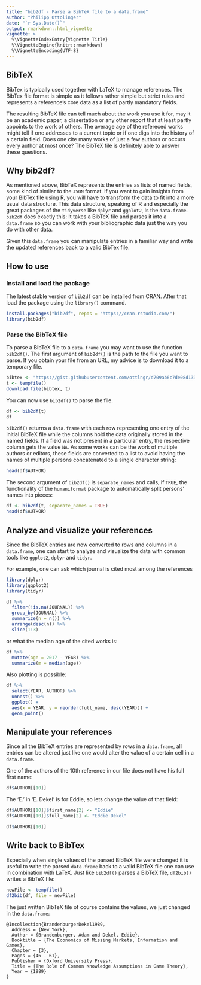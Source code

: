 ```yaml
---
title: "bib2df - Parse a BibTeX file to a data.frame"
author: "Philipp Ottolinger"
date: "`r Sys.Date()`"
output: rmarkdown::html_vignette
vignette: >
  %\VignetteIndexEntry{Vignette Title}
  %\VignetteEngine{knitr::rmarkdown}
  %\VignetteEncoding{UTF-8}
---
```


## BibTeX

BibTex is typically used together with LaTeX to manage references. The BibTex file format is simple as it follows rather simple but strict rules and represents a reference's core data as a list of partly mandatory fields. 

The resulting BibTeX file can tell much about the work you use it for, may it be an academic paper, a dissertation or any other report that at least partly appoints to the work of others. The average age of the refereced works might tell if one addresses to a current topic or if one digs into the history of a certain field. Does one cite many works of just a few authors or occurs every author at most once? The BibTeX file is definitely able to answer these questions.

## Why bib2df?

As mentioned above, BibTeX represents the entries as lists of named fields, some kind of similar to the `JSON` format. If you want to gain insights from your BibTex file using R, you will have to transform the data to fit into a more usual data structure. This data structure, speaking of R and especially the great packages of the `tidyverse` like `dplyr` and `ggplot2`, is the `data.frame`. `bib2df` does exactly this: It takes a BibTeX file and parses it into a `data.frame` so you can work with your bibliographic data just the way you do with other data.

Given this `data.frame` you can manipulate entries in a familiar way and write the updated references back to a valid BibTex file. 

## How to use

### Install and load the package

The latest stable version of `bib2df` can be installed from CRAN. After that load the package using the `library()` command.

```r
install.packages("bib2df", repos = "https://cran.rstudio.com/")
library(bib2df)
```

### Parse the BibTeX file

To parse a BibTeX file to a `data.frame` you may want to use the function `bib2df()`. The first argument of `bib2df()` is the path to the file you want to parse. If you obtain your file from an URL, my advice is to download it to a temporary file. 

```r
bibtex <- "https://gist.githubusercontent.com/ottlngr/d709ab6c7de08d133435cb8c77699914/raw/153f2ec0be6d36c7dd9fa3389cc87f54ecf4da04/LiteratureOnCommonKnowledgeInGameTheory.bib"
t <- tempfile()
download.file(bibtex, t)
```

You can now use `bib2df()` to parse the file.

```r
df <- bib2df(t)
df
```

`bib2df()` returns a `data.frame` with each row representing one entry of the initial BibTeX file while the columns hold the data originally stored in the named fields. If a field was not present in a particular entry, the respective column gets the value `NA`. As some works can be the work of multiple authors or editors, these fields are converted to a list to avoid having the names of multiple persons concatenated to a single character string:

```r
head(df$AUTHOR)
```

The second argument of `bib2df()` is `separate_names` and calls, if `TRUE`, the functionality of the `humaniformat` package to automatically split persons' names into pieces:

```r
df <- bib2df(t, separate_names = TRUE)
head(df$AUTHOR)
```

## Analyze and visualize your references

Since the BibTeX entries are now converted to rows and columns in a `data.frame`, one can start to analyze and visualize the data with common tools like `ggplot2`, `dplyr` and `tidyr`.

For example, one can ask which journal is cited most among the references

```r
library(dplyr)
library(ggplot2)
library(tidyr)

df %>%
  filter(!is.na(JOURNAL)) %>%
  group_by(JOURNAL) %>%
  summarize(n = n()) %>%
  arrange(desc(n)) %>%
  slice(1:3)
```

or what the median age of the cited works is:

```r
df %>%
  mutate(age = 2017 - YEAR) %>%
  summarize(m = median(age))
```

Also plotting is possible:

```r
df %>% 
  select(YEAR, AUTHOR) %>% 
  unnest() %>% 
  ggplot() + 
  aes(x = YEAR, y = reorder(full_name, desc(YEAR))) + 
  geom_point()
```


## Manipulate your references

Since all the BibTeX entries are represented by rows in a `data.frame`, all entries can be altered just like one would alter the value of a certain cell in a `data.frame`. 

One of the authors of the 10th reference in our file does not have his full first name:

```r
df$AUTHOR[[10]]
```

The 'E.' in 'E. Dekel' is for Eddie, so lets change the value of that field:

```r
df$AUTHOR[[10]]$first_name[2] <- "Eddie"
df$AUTHOR[[10]]$full_name[2] <- "Eddie Dekel"

df$AUTHOR[[10]]
```


## Write back to BibTex

Especially when single values of the parsed BibTeX file were changed it is useful to write the parsed `data.frame` back to a valid BibTeX file one can use in combination with LaTeX. Just like `bib2df()` parses a BibTeX file, `df2bib()` writes a BibTeX file:

```r
newFile <- tempfile()
df2bib(df, file = newFile)
```

The just written BibTeX file of course contains the values, we just changed in the `data.frame`:

```
@Incollection{BrandenburgerDekel1989,
  Address = {New York},
  Author = {Brandenburger, Adam and Dekel, Eddie},
  Booktitle = {The Economics of Missing Markets, Information and Games},
  Chapter = {3},
  Pages = {46 - 61},
  Publisher = {Oxford University Press},
  Title = {The Role of Common Knowledge Assumptions in Game Theory},
  Year = {1989}
}
```


